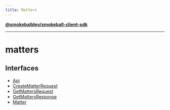 ```yaml
---
title: Matters
---
```

[**@smokeballdev/smokeball-client-sdk**](../../../README.md)

***

# matters

## Interfaces

- [Api](interfaces/Api.md)
- [CreateMatterRequest](interfaces/CreateMatterRequest.md)
- [GetMattersRequest](interfaces/GetMattersRequest.md)
- [GetMattersResponse](interfaces/GetMattersResponse.md)
- [Matter](interfaces/Matter.md)
